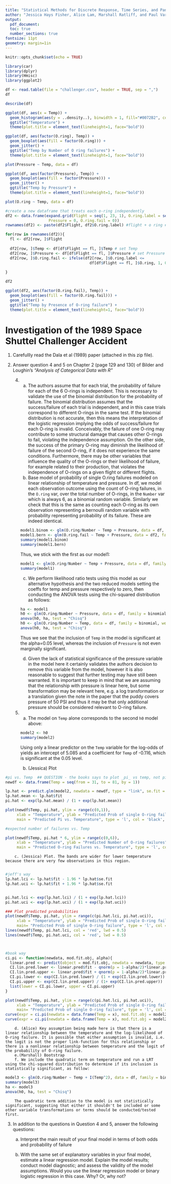 ```yaml
---
title: "Statistical Methods for Discrete Response, Time Series, and Panel Data (W271): Lab 1"
author: "Jessica Hays Fisher, Alice Lam, Marshall Ratliff, and Paul Varjan"
output: 
  pdf_document:
  toc: true
  number_sections: true
fontsize: 11pt
geometry: margin=1in
---
```


```r
knitr::opts_chunk$set(echo = TRUE)
```

```r
library(car)
library(dplyr)
library(Hmisc)
library(ggplot2)


```


```r
df <- read.table(file = "challenger.csv", header = TRUE, sep = ",")
df
```


```r
describe(df)

```


```r
ggplot(df, aes(x = Temp)) +
  geom_histogram(aes(y = ..density..), binwidth = 1, fill="#0072B2", colour="black") +
  ggtitle("Temperature") + 
  theme(plot.title = element_text(lineheight=1, face="bold"))

```


```r

ggplot(df, aes(factor(O.ring), Temp)) +  
  geom_boxplot(aes(fill = factor(O.ring))) + 
  geom_jitter() +
  ggtitle("Temp by Number of O ring failures") + 
  theme(plot.title = element_text(lineheight=1, face="bold")) 

```
```r
plot(Pressure ~ Temp, data = df)
```


```r

ggplot(df, aes(factor(Pressure), Temp)) +  
  geom_boxplot(aes(fill = factor(Pressure))) + 
  geom_jitter() +
  ggtitle("Temp by Pressure") + 
  theme(plot.title = element_text(lineheight=1, face="bold")) 

```
```r
plot(O.ring ~ Temp, data = df)
```



```r
#create a new dataframe that treats each o-ring independently
df2 <- data.frame(expand.grid(Flight = seq(1, 23, 1), O.ring.label = seq(1, 6, 1), Temp = 0, 
                   Pressure = 0, O.ring.fail = 0))
rownames(df2) <- paste(df2$Flight, df2$O.ring.label) #flight + o ring #

for(row in rownames(df2)){
  fl <- df2[row, ]$Flight
  
  df2[row, ]$Temp <- df[df$Flight == fl, ]$Temp # set Temp
  df2[row, ]$Pressure <- df[df$Flight == fl, ]$Pressure # set Pressure
  df2[row, ]$O.ring.fail <- ifelse(df2[row, ]$O.ring.label <= 
                                     df[df$Flight == fl, ]$O.ring, 1, 0)  # set O.ring.fail
  
}

df2

```

```r

ggplot(df2, aes(factor(O.ring.fail), Temp)) +  
  geom_boxplot(aes(fill = factor(O.ring.fail))) + 
  geom_jitter() +
  ggtitle("Temp by Presence of O-ring failure") + 
  theme(plot.title = element_text(lineheight=1, face="bold")) 

```

# Investigation of the 1989 Space Shuttel Challenger Accident 

1. Carefullly read the Dala et al (1989) paper (attached in this zip file).

2. Answer question 4 and 5 on Chapter 2 (page 129 and 130) of Bilder and Loughin's *"Analysis of Categorical Data with R"*

    4)
        a. The authors assume that for each trial, the probability of failure for each of the 6 O-rings is independent. This is necessary to validate the use of the binomial distribution for the probability of failure. The binomial distribution assumes that the success/failure of each trial is independent, and in this case trials correspond to different O-rings in the same test. If the binomial distribution is not accurate, then this means the interpretation of the logistic regression implying the odds of success/failure for each O-ring is invalid. Conceivably, the failure of one O-ring may contribute to some structural damage that causes other O-rings to fail, violating the independence assumption. On the other side, the success of the primary O-ring may diminish the likelihood of failure of the second O-ring, if it does not experience the same conditions. Furthermore, there may be other variables that influence the quality of the O-rings or their likelihood of failure, for example related to their production, that violates the independence of O-rings on a given flight or different flights.
        b. Base model of probability of single O.ring failures modeled on linear relationship of temperature and pressure. In df, we model each observation outcome using the count of O-ring failures, in the `O.ring` var, over the total number of O-rings, in the `Number` var which is always 6, as a binomial random variable. Similarly we check that this is the same as counting each O-ring as its own observation representing a bernoulli random variable with probability representing probability of its failure. These are indeed identical.
```r
model1.binom <- glm(O.ring/Number ~ Temp + Pressure, data = df, family = binomial,weights=Number)
model1.bern <- glm(O.ring.fail ~ Temp + Pressure, data = df2, family = binomial)
summary(model1.binom)
summary(model1.bern)
```
        Thus, we stick with the first as our model1:
```r
model1 <- glm(O.ring/Number ~ Temp + Pressure, data = df, family = binomial,weights=Number)
summary(model1)
```
        c. We perform likelihood ratio tests using this model as our alternative hypothesis and the two reduced models setting the coeffs for temp and pressure respectively to zero, then conducting the ANOVA tests using the chi-squared distribution as follows:
```r
ha <- model1
h0 <- glm(O.ring/Number ~ Pressure, data = df, family = binomial, weights = Number)
anova(h0, ha, test = "Chisq")
h0 <- glm(O.ring/Number ~ Temp, data = df, family = binomial, weights = Number)
anova(h0, ha, test = "Chisq")
```
        Thus we see that the inclusion of `Temp` in the model is significant at the alpha=0.05 level, whereas the inclusion of `Pressure` is not even marginally significant. 
        d. Given the lack of statistical significance of the pressure variable in the model here it certainly validates the authors decision to remove this variable from the model, however it is also reasonable to suggest that further testing may have still been warranted. It is important to keep in mind that we are assuming that the relationship with pressure is linear here, but some transformation may be relevant here, e.g. a log transformation or a translation given the note in the paper that the puddy covers pressure of 50 PSI and thus it may be that only additional pressure should be considered relevant to O-ring failure.
    5)
        a. The model on `Temp` alone corresponds to the second `h0` model above:
```r
model2 <- h0
summary(model2)
```
        Using only a linear predictor on the `Temp` variable for the log-odds of yields an intercept of 5.085 and a coefficient for `Temp` of -0.116, which is significant at the 0.05 level.
        b. (Jessica) Plot
        
```r
#pi vs. Temp  ## QUESTION - the books says to plot _pi_ vs temp, not pi hat. I assume they're looking for the latter, though? 
newdf <- data.frame(Temp = seq(from = 31, to = 81, by = 1))

lp.hat <- predict.glm(model2, newdata = newdf, type = "link", se.fit = TRUE)
lp.hat.mean <- lp.hat$fit
pi.hat <- exp(lp.hat.mean) / (1 + exp(lp.hat.mean))

plot(newdf$Temp, pi.hat, ylim = range(c(0,1)),
     xlab = "Temperature", ylab = "Predicted Prob of single O-ring failure", 
     main = "Predicted Pi vs. Temperature", type = 'l', col = 'black', lwd = 2)

#expected number of failures vs. Temp

plot(newdf$Temp, pi.hat * 6, ylim = range(c(0,6)),
     xlab = "Temperature", ylab = "Predicted Number of O-ring failures", 
     main = "Predicted O-ring Failures vs. Temperature", type = 'l', col = 'blue', lwd = 2)

```
        c. (Jessica) Plot. The bands are wider for lower temperature because there are very few observations in this region.
        


```r
#jeff's way
lp.hat.lci <- lp.hat$fit - 1.96 * lp.hat$se.fit
lp.hat.uci <- lp.hat$fit + 1.96 * lp.hat$se.fit


pi.hat.lci <- exp(lp.hat.lci) / (1 + exp(lp.hat.lci))
pi.hat.uci <- exp(lp.hat.uci) / (1 + exp(lp.hat.uci))

### Plot predicted probabilities
plot(newdf$Temp, pi.hat, ylim = range(c(pi.hat.lci, pi.hat.uci)),
     xlab = "Temperature", ylab = "Predicted Prob of single O-ring failure", 
     main= "Predicted Prob of single O-ring failure", type = 'l', col = 'black', lwd = 2)
lines(newdf$Temp, pi.hat.lci, col = 'red', lwd = 0.5)
lines(newdf$Temp, pi.hat.uci, col = 'red', lwd = 0.5)



#book way
ci.pi <- function(newdata, mod.fit.obj, alpha){
  linear.pred <- predict(object = mod.fit.obj, newdata = newdata, type = "link", se = TRUE)
  CI.lin.pred.lower <- linear.pred$fit - qnorm(p = 1-alpha/2)*linear.pred$se
  CI.lin.pred.upper <- linear.pred$fit + qnorm(p = 1-alpha/2)*linear.pred$se
  CI.pi.lower <- exp(CI.lin.pred.lower) / (1 + exp(CI.lin.pred.lower))
  CI.pi.upper <- exp(CI.lin.pred.upper) / (1+ exp(CI.lin.pred.upper))
  list(lower = CI.pi.lower, upper = CI.pi.upper)
}

plot(newdf$Temp, pi.hat, ylim = range(c(pi.hat.lci, pi.hat.uci)),
     xlab = "Temperature", ylab = "Predicted Prob of single O-ring failure", 
     main= "Predicted Prob of single O-ring failure", type = 'l', col = 'black', lwd = 2)
curve(expr = ci.pi(newdata = data.frame(Temp = x), mod.fit.obj = model2, alpha = 0.05)$lower, col = "green", lty = "dotdash", add = TRUE, xlim = c(31, 81))
curve(expr = ci.pi(newdata = data.frame(Temp = x), mod.fit.obj = model2, alpha = 0.05)$upper, col = "green", lty = "dotdash", add = TRUE, xlim = c(31, 81))

```

        d. (Alice) Key assumption being made here is that there is a linear relationship between the temperature and the log-likelihood of O-ring failure. It is possible that either assumption is invalid, i.e. the logit is not the proper link-function for this relationship or there is a nonlinear relationship between temperature and the logit of the probability of O-ring failure.
        e.(Marshall) Bootstrap
        f. We include the quadratic term on temperature and run a LRT using the chi-squared distribution to determine if its inclusion is statistically significant, as follow:
```r
model3 <- glm(O.ring/Number ~ Temp + I(Temp^2), data = df, family = binomial, weights = Number)
summary(model3)
ha <- model3
anova(h0, ha, test = "Chisq")
```
        The quadratic term addition to the model is not statistically significant, suggesting that either it shouldn't be included or some other variable transformations or terms should be conducted/tested first.

3. In addition to the questions in Question 4 and 5, answer the following questions:
    a. Interpret the main result of your final model in terms of both odds and probability of failure 

    b. With the same set of explanatory variables in your final model, estimate a linear regression model. Explain the model results; conduct model diagnostic; and assess the validity of the model assumptions.  Would you use the linear regression model or binary logistic regression in this case.  Why? Or, why not?







